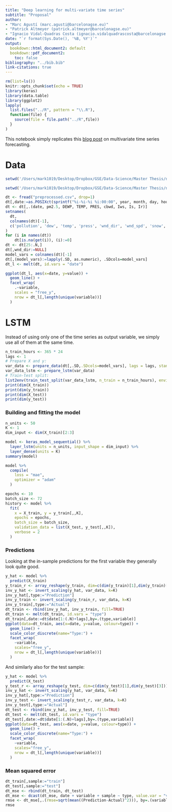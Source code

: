 ```yaml
---
title: "Deep learning for multi-variate time series"
subtitle: "Proposal"
author:
- "Marc Agustí (marc.agusti@barcelonagse.eu)"
- "Patrick Altmeyer (patrick.altmeyer@barcelonagse.eu)"
- "Ignacio Vidal-Quadras Costa (ignacio.vidalquadrascosta@barcelonagse.eu)"
date: "`r format(Sys.Date(), '%B, %Y')`"
output: 
  bookdown::html_document2: default
  bookdown::pdf_document2: 
    toc: false
bibliography: "../bib.bib"
link-citations: true
---
```


```r
rm(list=ls())
knitr::opts_chunk$set(echo = TRUE)
library(keras)
library(data.table)
library(ggplot2)
lapply(
  list.files("../R", pattern = "\\.R"),
  function(file) {
    source(file = file.path("../R",file))
  }
)
```

This notebook simply replicates this [blog post](https://machinelearningmastery.com/multivariate-time-series-forecasting-lstms-keras/) on multivariate time series forecasting. 

# Data

```r
setwd('/Users/mark1019/Desktop/Dropbox/GSE/Data-Science/Master Thesis/navar/data_VAR')
```

```r
setwd('/Users/mark1019/Desktop/Dropbox/GSE/Data-Science/Master Thesis/navar/data_VAR')

dt <- fread("preprocessed.csv", drop=1)
dt[,date:=as.POSIXct(sprintf("%i-%i-%i %i:00:00", year, month, day, hour))]
dt <- dt[,.(date, pm2.5, DEWP, TEMP, PRES, cbwd, Iws, Is, Ir)]
setnames(
  dt, 
  colnames(dt)[-1], 
  c('pollution', 'dew', 'temp', 'press', 'wnd_dir', 'wnd_spd', 'snow', 'rain')
)
for (i in names(dt))
    dt[is.na(get(i)), (i):=0]
dt <- dt[25:.N,]
dt[,wnd_dir:=NULL]
model_vars = colnames(dt)[-1]
dt[,(model_vars):=lapply(.SD, as.numeric), .SDcols=model_vars]
dt_l <- melt(dt, id.vars = "date")
```

```r
ggplot(dt_l, aes(x=date, y=value)) +
  geom_line() +
  facet_wrap(
    .~variable, 
    scales = "free_y", 
    nrow = dt_l[,length(unique(variable))]
  )
```

# LSTM

Instead of using only one of the time series as output variable, we simply use all of them at the same time.

```r
n_train_hours <- 365 * 24
lags <- 1
# Prepare X and y:
var_data <- prepare_data(dt[,.SD,.SDcols=model_vars], lags = lags, standardize = TRUE)
var_data_lstm <- prepare_lstm(var_data)
# Train-test split:
list2env(train_test_split(var_data_lstm, n_train = n_train_hours), envir = environment())
print(dim(X_train))
print(dim(y_train))
print(dim(X_test))
print(dim(y_test))
```

### Building and fitting the model

```r
n_units <- 50
K <- 1
dim_input <- dim(X_train)[2:3]
```

```r
model <- keras_model_sequential() %>% 
  layer_lstm(units = n_units, input_shape = dim_input) %>% 
  layer_dense(units = K)
summary(model)
```


```r
model %>% 
  compile(
    loss = "mae",
    optimizer = "adam"
  )
```

```r
epochs <- 10
batch_size <- 72
history <- model %>% 
  fit(
    x = X_train, y = y_train[,,K],
    epochs = epochs,
    batch_size = batch_size,
    validation_data = list(X_test, y_test[,,K]),
    verbose = 2
  )
```

### Predictions

Looking at the in-sample predictions for the first variable they generally look quite good.

```r
y_hat <- model %>%
  predict(X_train)
y_train_r <- array_reshape(y_train, dim=c(dim(y_train)[1],dim(y_train)[3]))
inv_y_hat <- invert_scaling(y_hat, var_data, k=K)
inv_y_hat[,type:="Prediction"]
inv_y_train <- invert_scaling(y_train_r, var_data, k=K)
inv_y_train[,type:="Actual"]
dt_train <- rbind(inv_y_hat, inv_y_train, fill=TRUE)
dt_train <- melt(dt_train, id.vars = "type")
dt_train[,date:=dt$date[1:(.N)+lags],by=.(type,variable)]
ggplot(data=dt_train, aes(x=date, y=value, colour=type)) +
  geom_line() +
  scale_color_discrete(name="Type:") +
  facet_wrap(
    ~variable, 
    scales="free_y", 
    nrow = dt_l[,length(unique(variable))]
  )
```

And similarly also for the test sample:

```r
y_hat <- model %>%
  predict(X_test)
y_test_r <- array_reshape(y_test, dim=c(dim(y_test)[1],dim(y_test)[3]))
inv_y_hat <- invert_scaling(y_hat, var_data, k=K)
inv_y_hat[,type:="Prediction"]
inv_y_test <- invert_scaling(y_test_r, var_data, k=K)
inv_y_test[,type:="Actual"]
dt_test <- rbind(inv_y_hat, inv_y_test, fill=TRUE)
dt_test <- melt(dt_test, id.vars = "type")
dt_test[,date:=dt$date[1:(.N)+lags],by=.(type,variable)]
ggplot(data=dt_test, aes(x=date, y=value, colour=type)) +
  geom_line() +
  scale_color_discrete(name="Type:") +
  facet_wrap(
    ~variable, 
    scales="free_y", 
    nrow = dt_l[,length(unique(variable))]
  )
```


### Mean squared error

```r
dt_train[,sample:="train"]
dt_test[,sample:="test"]
dt_mse <- rbind(dt_train, dt_test)
dt_mse <- dcast(dt_mse, date + variable + sample ~ type, value.var = "value")
rmse <- dt_mse[,.(rmse=sqrt(mean((Prediction-Actual)^2))), by=.(variable,sample)]
rmse
```



